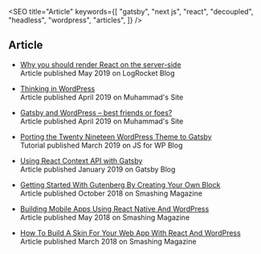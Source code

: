 

<SEO
  title="Article"
  keywords={[
    "gatsby",
    "next js",
    "react",
    "decoupled",
    "headless",
    "wordpress",
    "articles",
  ]}
/>

<Container>

## Article  

- [Why you should render React on the server-side](https://blog.logrocket.com/why-you-should-render-react-on-the-server-side-a50507163b79/)  
Article published May 2019 on LogRocket Blog

- [Thinking in WordPress](https://muhammad.dev/blog/thinking-in-wordpress)  
Article published April 2019 on Muhammad's Site

- [Gatsby and WordPress – best friends or foes?](https://muhammad.dev/blog/gatsby-and-wordpress-best-friends-or-foes)  
Article published April 2019 on Muhammad's Site

- [Porting the Twenty Nineteen WordPress Theme to Gatsby](https://javascriptforwp.com/porting-the-twenty-nineteen-wordpress-theme-to-gatsby/)  
Tutorial published March 2019 on JS for WP Blog

- [Using React Context API with Gatsby](https://www.gatsbyjs.org/blog/2019-01-31-using-react-context-api-with-gatsby/)  
Article published January 2019 on Gatsby Blog

- [Getting Started With Gutenberg By Creating Your Own Block](https://www.smashingmagazine.com/2018/10/gutenberg-testimonials-sliderblock/)  
Article published October 2018 on Smashing Magazine

- [Building Mobile Apps Using React Native And WordPress](https://www.smashingmagazine.com/2018/05/building-mobile-apps-using-react-native-wordpress/)  
Article published May 2018 on Smashing Magazine

- [How To Build A Skin For Your Web App With React And WordPress](https://www.smashingmagazine.com/2018/03/react-wordpress-web-app/)  
Article published March 2018 on Smashing Magazine

</Container>
